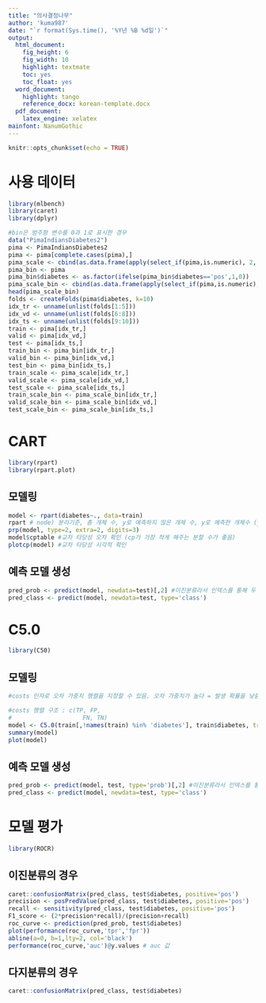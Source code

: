 ```yaml
---
title: "의사결정나무"
author: 'kuma987'
date: "`r format(Sys.time(), '%Y년 %B %d일')`"
output:
  html_document: 
    fig_height: 6
    fig_width: 10
    highlight: textmate
    toc: yes
    toc_float: yes
  word_document:
    highlight: tango
    reference_docx: korean-template.docx
  pdf_document:
    latex_engine: xelatex
mainfont: NanumGothic
---
```


```r
knitr::opts_chunk$set(echo = TRUE)
```

# 사용 데이터
```r
library(mlbench)
library(caret)
library(dplyr)
```

```r
#bin은 범주형 변수를 0과 1로 표시한 경우
data("PimaIndiansDiabetes2")
pima <- PimaIndiansDiabetes2
pima <- pima[complete.cases(pima),]
pima_scale <- cbind(as.data.frame(apply(select_if(pima,is.numeric), 2, scale)), diabetes = pima$diabetes)
pima_bin <- pima
pima_bin$diabetes <- as.factor(ifelse(pima_bin$diabetes=='pos',1,0))
pima_scale_bin <- cbind(as.data.frame(apply(select_if(pima,is.numeric), 2, scale)), diabetes = pima_bin$diabetes)
head(pima_scale_bin)
folds <- createFolds(pima$diabetes, k=10)
idx_tr <- unname(unlist(folds[1:5]))
idx_vd <- unname(unlist(folds[6:8]))
idx_ts <- unname(unlist(folds[9:10]))
train <- pima[idx_tr,]
valid <- pima[idx_vd,]
test <- pima[idx_ts,]
train_bin <- pima_bin[idx_tr,]
valid_bin <- pima_bin[idx_vd,]
test_bin <- pima_bin[idx_ts,]
train_scale <- pima_scale[idx_tr,]
valid_scale <- pima_scale[idx_vd,]
test_scale <- pima_scale[idx_ts,]
train_scale_bin <- pima_scale_bin[idx_tr,]
valid_scale_bin <- pima_scale_bin[idx_vd,]
test_scale_bin <- pima_scale_bin[idx_ts,]
```

# CART
```r
library(rpart)
library(rpart.plot)
```

## 모델링
```r
model <- rpart(diabetes~., data=train)
rpart # node) 분리기준, 총 개체 수, y로 예측하지 않은 개체 수, y로 예측한 개체수 (y의 실제 비율)
prp(model, type=2, extra=2, digits=3)
model$cptable #교차 타당성 오차 확인 (cp가 가장 적게 해주는 분할 수가 좋음)
plotcp(model) #교차 타당성 시각적 확인
```

## 예측 모델 생성
```r
pred_prob <- predict(model, newdata=test)[,2] #이진분류라서 인덱스를 통해 두 번째 클래스에 속할 확률로 지정
pred_class <- predict(model, newdata=test, type='class')
```

# C5.0
```r
library(C50)
```

## 모델링
```r
#costs 인자로 오차 가중치 행렬을 지정할 수 있음. 오차 가중치가 높다 = 발생 확률을 낮춤

#costs 행렬 구조 : c(TP, FP,
#                    FN, TN)
model <- C5.0(train[,!names(train) %in% 'diabetes'], train$diabetes, trials=10)
summary(model)
plot(model)
```

## 예측 모델 생성
```r
pred_prob <- predict(model, test, type='prob')[,2] #이진분류라서 인덱스를 통해 두 번째 클래스에 속할 확률로 지정
pred_class <- predict(model, newdata=test, type='class')
```

# 모델 평가
```r
library(ROCR)
```

## 이진분류의 경우
```r
caret::confusionMatrix(pred_class, test$diabetes, positive='pos')
precision <- posPredValue(pred_class, test$diabetes, positive='pos')
recall <- sensitivity(pred_class, test$diabetes, positive='pos')
F1_score <- (2*precision*recall)/(precision+recall)
roc_curve <- prediction(pred_prob, test$diabetes)
plot(performance(roc_curve,'tpr','fpr'))
abline(a=0, b=1,lty=2, col='black')
performance(roc_curve,'auc')@y.values # auc 값
```

## 다지분류의 경우
```r
caret::confusionMatrix(pred_class, test$diabetes)
```
